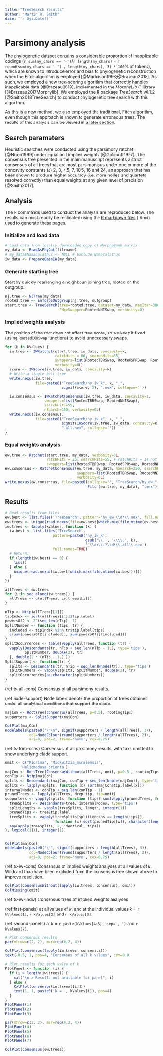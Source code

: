 ```yaml
---
title: "TreeSearch results"
author: "Martin R. Smith"
date: "`r Sys.Date()`"
---
```


# Parsimony analysis {#treesearch}

The phylogenetic dataset contains a considerable proportion of inapplicable codings (`r sum(my_chars == '-')`/`r length(my_chars)` = `r round(sum(my_chars == '-') / length(my_chars), 3) * 100`% of tokens), which are known to introduce error and bias to phylogenetic reconstruction when the Fitch algorithm is employed [@Maddison1993;@Brazeau2018].  As such, we employed a new tree-scoring algorithm that correctly handles inapplicable data [@Brazeau2018], implemented in the _MorphyLib_ C library [@Brazeau2017Morphylib].  We employed the R package _TreeSearch_ v0.1.2 [@Smith2018TreeSearch] to conduct phylogenetic tree search with this algorithm.

As this is a new method, we also employed the traditional, Fitch algorithm, even though this approach is known to generate erroneous trees.  The results of this analysis can be viewed in [a later section](#fitch).


## Search parameters

Heuristic searches were conducted using the parsimony ratchet [@Nixon1999] under equal and implied weights [@Goloboff1997].  The consensus tree presented in the main manuscript represents a strict consensus of all trees that are most parsimonious under one or more of the concavity constants (_k_) 2, 3, 4.5, 7, 10.5, 16 and 24, an approach that has been shown to produce higher accuracy (i.e. more nodes and quartets resolved correctly) than equal weights at any given level of precision [@Smith2017].

## Analysis 

The R commands used to conduct the analysis are reproduced below.
The results can most readily be replicated using the [R markdown files](https://github.com/ms609/hyoliths/) (.Rmd) used to generate these pages.

### Initialize and load data

```r
# Load data from locally downloaded copy of MorphoBank matrix
my_data <- ReadAsPhyDat(filename)
# my_data$Namacalathus <- NULL # Exclude Namacalathus
iw_data <- PrepareDataIW(my_data)
```

### Generate starting tree

Start by quickly rearranging a neighbour-joining tree, rooted on the outgroup.

```R
nj.tree <- NJTree(my_data)
rooted.tree <- EnforceOutgroup(nj.tree, outgroup)
start.tree <- TreeSearch(tree=rooted.tree, dataset=my_data, maxIter=3000,
                         EdgeSwapper=RootedNNISwap, verbosity=0)
```

### Implied weights analysis

The position of the root does not affect tree score, so we keep it fixed (using `RootedXXXSwap` functions) to avoid unnecessary swaps.

```r
for (k in kValues) {
  iw.tree <- IWRatchet(start.tree, iw_data, concavity=k,
                       ratchHits = 60, searchHits=55,
                       swappers=list(RootedTBRSwap, RootedSPRSwap, RootedNNISwap),
                       verbosity=0L)
  score <- IWScore(iw.tree, iw_data, concavity=k)
  # Write a single best tree
  write.nexus(iw.tree,
              file=paste0("TreeSearch/hy_iw_k", k, "_", 
                          signif(score, 5), ".nex", collapse=''))

  iw.consensus <- IWRatchetConsensus(iw.tree, iw_data, concavity=k,
                  swappers=list(RootedTBRSwap, RootedNNISwap),
                  searchHits=55,
                  nSearch=150, verbosity=0L)
  write.nexus(iw.consensus, 
              file=paste0("TreeSearch/hy_iw_k", k, "_", 
                          signif(IWScore(iw.tree, iw_data, concavity=k), 5),
                          ".all.nex", collapse=''))
}
```

### Equal weights analysis

```r
ew.tree <- Ratchet(start.tree, my_data, verbosity=0L,
                   ratchHits = 25, searchHits=55, # ratchHits = 10 not enough
                   swappers=list(RootedTBRSwap, RootedSPRSwap, RootedNNISwap))
ew.consensus <- RatchetConsensus(ew.tree, my_data, nSearch=250, searchHits = 55,
                                 swappers=list(RootedTBRSwap, RootedNNISwap),
                                 verbosity=0L)
write.nexus(ew.consensus, file=paste0(collapse='', "TreeSearch/hy_ew_",
                                      Fitch(ew.tree, my_data), ".nex"))
```

## Results

```R
# Read results from files
ew.best <- list.files('TreeSearch', pattern='hy_ew_\\d*\\.nex', full.names=TRUE)
ew.trees <- unique(read.nexus(file=ew.best[which.max(file.mtime(ew.best))]))
iw.trees <- lapply(kValues, function (k) {
  iw.best <- list.files('TreeSearch', 
                      pattern=paste0('hy_iw_k',
                                     gsub('\\.', '\\\\.', k),
                                     '_\\d+\\.?\\d*\\.all\\.nex'),
                      full.names=TRUE)
  # Return:
  if (length(iw.best) == 0) {
    list()
  } else {
    unique(read.nexus(iw.best[which.max(file.mtime(iw.best))]))
  }
})

allTrees <- ew.trees
for (i in seq_along(iw.trees)) {
  allTrees <- c(allTrees, iw.trees[[i]])
}

nTip <- Ntip(allTrees[[1]])
tipIndex <- sort(allTrees[[1]]$tip.label)
powersOf2 <- 2^(seq_len(nTip)- 1)
SplitNumber <- function (tips, tr) {
  included <- tipIndex %in% tr$tip.label[tips]
  c(sum(powersOf2[included]), sum(powersOf2[!included]))
}
splitOccurrences <- table(vapply(allTrees, function (tr) {
  vapply(Descendants(tr, nTip + seq_len(nTip - 1L), type='tips'),
         SplitNumber, double(2), tr)
  }, double(2 * (nTip - 1L))))
SplitSupport <- function(tr) {
  splits <- Descendants(tr, nTip + seq_len(Nnode(tr)), type='tips')
  splitNumbers <- vapply(splits, SplitNumber, double(2), tr)
  splitOccurrences[as.character(splitNumbers)]
}
```

(ref:ts-all-cons) Consensus of all parsimony results.  

(ref:node-support) Node labels denote the proportion of trees obtained under all analytical conditions that support the clade.  

```r
majCon <- RootTree(consensus(allTrees, p=0.5), rootingTips)
supporters <- SplitSupport(majCon)

ColPlot(majCon)
nodelabels(paste0("\n\n", signif(supporters / length(allTrees), 3)),
           col=NodeColour(round(supporters / length(allTrees), 2)),
           adj=0, pos=2, frame='none', cex=0.75)

```

(ref:ts-trim-cons) Consensus of all parsimony results, with taxa omitted to show underlying clade support.  

```r
omit <- c("Micrina", 'Mickwitzia_muralensis',
       'Heliomedusa_orienta')
majCon <- RootTree(ConsensusWithout(allTrees, omit, p=0.5), rootingTips)
conTip <- Ntip(majCon)
splits <- Descendants(majCon, conTip + seq_len(Nnode(majCon)), type='tips')
splits <- lapply(splits, function (x) sort(majCon$tip.label[x]))
internalNodes <- conTip + seq_len(conTip - 1)
prunedTrees <- lapply(allTrees, drop.tip, tip=omit)
supporters <- vapply(splits, function (tips) sum(vapply(prunedTrees, function (tree) {
  treeSplits <- Descendants(tree, internalNodes, type='tips')
  splitLengths <- vapply(treeSplits, length, integer(1))
  prunedTips <- tree$tip.label
  treeSplits <- vapply(treeSplits[splitLengths == length(tips)],
                       function (x) sort(prunedTips[x]), character(length(tips)))
  any(apply(treeSplits, 2, identical, tips))
}, logical(1))), integer(1))


ColPlot(majCon)
nodelabels(paste0("\n", signif(supporters / length(allTrees), 3)),
           col=NodeColour(round(supporters / length(allTrees), 2)),
           adj=0, pos=2, frame='none', cex=0.75)

```

(ref:ts-iw-cons) Consensus of implied weights analyses at all values of _k_. Wildcard taxa have been excluded from the consensus tree shown above to improve resolution.

```r
ColPlot(ConsensusWithout(lapply(iw.trees, consensus), omit))
ColMissing(omit)
```

(ref:ts-iw-indiv) Consensus trees of implied weights analyses

(ref:first-panels) at all values of _k_, and at the individual values _k_ = `r kValues[1]`, `r kValues[2]` and `r kValues[3]`.

(ref:second-panels) at _k_ = `r paste(kValues[4:6], sep=', ')` and `r kValues[7]`.

\clearpage 

```r
# Plot consensus results
par(mfrow=c(2, 2), mar=rep(0.2, 4))

ColPlot(consensus(lapply(iw.trees, consensus)))
text(-0.5, 1, pos=4, "Consensus of all k values", cex=0.8)

# Plot results for each value of k
PlotPanel <- function (i) {
  if (i > length(iw.trees)) {
    cat("\n > Results not available for panel", i)
  } else {
    ColPlot(consensus(iw.trees[[i]]))
    text(1, 1, paste0('k = ', kValues[i]), pos=4)
  }
}
PlotPanel(1)
PlotPanel(2)
PlotPanel(3)
```

\clearpage 

```R
par(mfrow=c(2, 2), mar=rep(0.2, 4))
PlotPanel(4)
PlotPanel(5)
PlotPanel(6)
PlotPanel(7)
```

\clearpage

```r
ColPlot(consensus(ew.trees))
```

<!--
```R
omit <- c('none')
ColPlot(ConsensusWithout(ew.trees, omit))
ColMissing(omit)
```
-->

\clearpage
